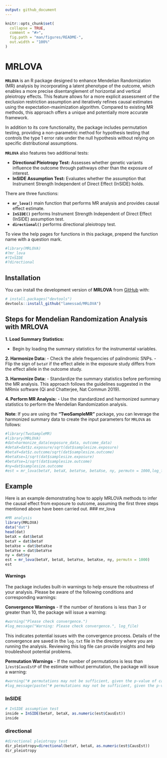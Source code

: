 ```yaml
---
output: github_document
---
```


<!-- README.md is generated from README.Rmd. Please edit that file -->

```r
knitr::opts_chunk$set(
  collapse = TRUE,
  comment = "#>",
  fig.path = "man/figures/README-",
  out.width = "100%"
)
```

# MRLOVA

<!-- badges: start -->
<!-- badges: end -->

**`MRLOVA`** is an R package designed to enhance Mendelian Randomization (MR) analysis by incorporating a latent phenotype of the outcome, which enables a more precise disentanglement of horizontal and vertical pleiotropy effects. This feature allows for a more explicit assessment of the exclusion restriction assumption and iteratively refines causal estimates using the expectation-maximization algorithm. Compared to existing MR methods, this approach offers a unique and potentially more accurate framework.

In addition to its core functionality, the package includes permutation testing, providing a non-parametric method for hypothesis testing that controls the type 1 error rate under the null hypothesis without relying on specific distributional assumptions. 

**`MRLOVA`** also features two additional tests:

-  **Directional Pleiotropy Test:**  Assesses whether genetic variants influence the outcome through pathways other than the exposure of interest.
-  **InSIDE Assumption Test:** Evaluates whether the assumption that Instrument Strength Independent of Direct Effect (InSIDE) holds.

There are three functions:

-  **`mr_lova()`**  main function that performs MR analysis and provides causal effect estimate.
-  **`InSIDE()`**  performs Instrument Strength Independent of Direct Effect (InSIDE) assumption test.
-  **`directional()`**  performs directional pleiotropy test.

To view the help pages for functions in this package, prepend the function name with a question mark.

```r
#library(MRLOVA)
#?mr_lova
#?InSIDE
#?directional
```
## Installation

You can install the development version of **MRLOVA** from [GitHub](https://github.com/) with:

``` r
# install.packages("devtools")
devtools::install_github("lamessad/MRLOVA")
```
## Steps for Mendelian Randomization Analysis with MRLOVA
**1. Load Summary Statistics:**

-  Begin by loading the summary statistics for the instrumental variables.

**2. Harmonize Data:**
-  Check the allele frequencies of palindromic SNPs.
-  Flip the sign of `betaY` if the effect allele in the exposure study differs from the effect allele in the outcome study.

**3. Harmonize Data:**
-  Standardize the summary statistics before performing the MR analysis. This approach follows the guidelines suggested in the MRmix software (Qi and Chatterjee, Nat Commun 2019).

**4. Perform MR Analysis:**
-  Use the standardized and harmonized summary statistics to perform the Mendelian Randomization analysis.

**Note**: If you are using the **“TwoSampleMR”** package, you can leverage the harmonized summary data to create the input parameters for `MRLOVA` as follows:

``` r
#library(TwoSampleMR)
#library(MRLOVA)
#dat=harmonize_data(exposure_data, outcome_data)
#detaX=dat$z.exposure/sqrt(dat$samplesize.exposure)
#betaY=dat$z.outcome/sqrt(dat$samplesize.outcome)
#betaXse=1/sqrt(dat$samplesize.exposure)
#betaYse=1/sqrt(dat$samplesize.outcome)
#ny=dat$samplesize.outcome
#est = mr_lova(betaY, betaX, betaYse, betaXse, ny, permutn = 1000,log_file = "log.txt")  
```
## Example 

Here is an example demonstrating how to apply MRLOVA methods to infer the causal effect from exposure to outcome, assuming the  first three steps mentioned above have been carried out.
### mr_lova

```r
#MR analysis
library(MRLOVA)
data("dat")
head(dat)
betaX = dat$betaX 
betaY = dat$betaY
betaXse = dat$betaXse
betaYse = dat$betaYse
ny = dat$ny
est = mr_lova(betaY, betaX, betaYse, betaXse, ny, permutn = 1000) 
est
```

#### Warnings
The package includes built-in warnings to help ensure the robustness of your analysis. Please be aware of the following conditions and corresponding warnings:

**Convergence Warnings**
-  If the number of iterations is less than 3 or greater than 10, the package will issue a warning:

```r
#warning("Please check convergence.")
#log_message("Warning: Please check convergence.", log_file)
```
This indicates potential issues with the convergence process. Details of the convergence are saved in the `log.txt` file in the directory where you are running the analysis. Reviewing this log file can provide insights and help troubleshoot potential problems.

**Permutation Warnings**
-  If the number of permutations is less than `1/est$CausEstP` of the estimate without permutation, the package will issue a warning:
```r
#warning("# permutations may not be sufficient, given the p-value of causal effects, causal p-value = ", mrlova_result$CausEstP)
#log_message(paste("# permutations may not be sufficient, given the p-value of causal effects, causal p-value =", mrlova_result$CausEstP), log_file)
```
### InSIDE

```r
# InSIDE assumption test
inside = InSIDE(betaY, betaX, as.numeric(est$CausEst))  
inside
```

### directional

```r
#directional pleiotropy test
dir_pleiotropy=directional(betaY, betaX, as.numeric(est$CausEst))
dir_pleiotropy
```


